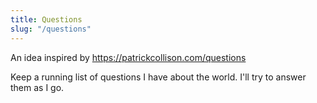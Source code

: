 ```yaml
---
title: Questions
slug: "/questions"
---
```


An idea inspired by https://patrickcollison.com/questions

Keep a running list of questions I have about the world. I'll try to answer them
as I go.
